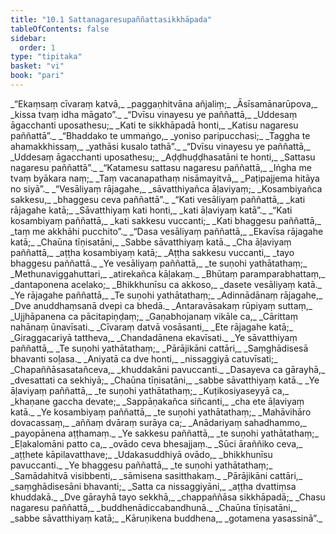 ```yaml
---
title: "10.1 Sattanagaresupaññattasikkhāpada"
tableOfContents: false
sidebar:
  order: 1
type: "tipitaka"
basket: "vi"
book: "pari"
---
```



<DynamicBreadcrumb />

<Division number="335" book="pari" bookNo="5" page="255">

<Paragraph number="1615" type="verses" book="pari">
_“Ekaṃsaṃ cīvaraṃ katvā,_  
_paggaṇhitvāna añjaliṃ;_  
_Āsīsamānarūpova,_  
_kissa tvaṃ idha māgato”._  

</Paragraph>

<Paragraph number="1616" type="verses" book="pari">
_“Dvīsu vinayesu ye paññattā,_  
_Uddesaṃ āgacchanti uposathesu;_  
_Kati te sikkhāpadā honti,_  
_Katisu nagaresu paññattā”._  

</Paragraph>

<Paragraph number="1617" type="verses" book="pari">
_“Bhaddako te ummaṅgo,_  
_yoniso paripucchasi;_  
_Taggha te ahamakkhissaṃ,_  
_yathāsi kusalo tathā”._  

</Paragraph>

<Paragraph number="1618" type="verses" book="pari">
_“Dvīsu vinayesu ye paññattā,_  
_Uddesaṃ āgacchanti uposathesu;_  
_Aḍḍhuḍḍhasatāni te honti,_  
_Sattasu nagaresu paññattā”._  

</Paragraph>

<Paragraph number="1619" type="verses" book="pari">
_“Katamesu sattasu nagaresu paññattā,_  
_Iṅgha me tvaṃ byākara naṃ;_  
_Taṃ vacanapathaṃ nisāmayitvā,_  
_Paṭipajjema hitāya no siyā”._  

</Paragraph>

<Paragraph number="1620" type="verses" book="pari">
_“Vesāliyaṃ rājagahe,_  
_sāvatthiyañca āḷaviyaṃ;_  
_Kosambiyañca sakkesu,_  
_bhaggesu ceva paññattā”._  

</Paragraph>

<Paragraph number="1621" type="verses" book="pari">
_“Kati vesāliyaṃ paññattā,_  
_kati rājagahe katā;_  
_Sāvatthiyaṃ kati honti,_  
_kati āḷaviyaṃ katā”._  

</Paragraph>

<Paragraph number="1622" type="verses" book="pari">
_“Kati kosambiyaṃ paññattā,_  
_kati sakkesu vuccanti;_  
_Kati bhaggesu paññattā,_  
_taṃ me akkhāhi pucchito”._  

</Paragraph>

<Paragraph number="1623" type="verses" book="pari">
_“Dasa vesāliyaṃ paññattā,_  
_Ekavīsa rājagahe katā;_  
_Chaūna tīṇisatāni,_  
_Sabbe sāvatthiyaṃ katā._  

</Paragraph>

<Paragraph number="1624" type="verses" book="pari">
_Cha āḷaviyaṃ paññattā,_  
_aṭṭha kosambiyaṃ katā;_  
_Aṭṭha sakkesu vuccanti,_  
_tayo bhaggesu paññattā._  

</Paragraph>

<Paragraph number="1625" type="verses" book="pari">
_Ye vesāliyaṃ paññattā,_  
_te suṇohi yathātathaṃ;_  
_Methunaviggahuttari,_  
_atirekañca kāḷakaṃ._  

</Paragraph>

<Paragraph number="1626" type="verses" book="pari">
_Bhūtaṃ paramparabhattaṃ,_  
_dantaponena acelako;_  
_Bhikkhunīsu ca akkoso,_  
_dasete vesāliyaṃ katā._  

</Paragraph>

<Paragraph number="1627" type="verses" book="pari">
_Ye rājagahe paññattā,_  
_Te suṇohi yathātathaṃ;_  
_Adinnādānaṃ rājagahe,_  
_Dve anuddhaṃsanā dvepi ca bhedā._  

</Paragraph>

<Paragraph number="1628" type="verses" book="pari">
_Antaravāsakaṃ rūpiyaṃ suttaṃ,_  
_Ujjhāpanena ca pācitapiṇḍaṃ;_  
_Gaṇabhojanaṃ vikāle ca,_  
_Cārittaṃ nahānaṃ ūnavīsati._  

</Paragraph>

<Paragraph number="1629" type="verses" book="pari">
_Cīvaraṃ datvā vosāsanti,_  
_Ete rājagahe katā;_  
_Giraggacariyā tattheva,_  
_Chandadānena ekavīsati._  

</Paragraph>

<Paragraph number="1630" type="verses" book="pari">
_Ye sāvatthiyaṃ paññattā,_  
_Te suṇohi yathātathaṃ;_  
_Pārājikāni cattāri,_  
_Saṃghādisesā bhavanti soḷasa._  

</Paragraph>

<Paragraph number="1631" type="verses" book="pari">
_Aniyatā ca dve honti,_  
_nissaggiyā catuvīsati;_  
_Chapaññāsasatañceva,_  
_khuddakāni pavuccanti._  

</Paragraph>

<Paragraph number="1632" type="verses" book="pari">
_Dasayeva ca gārayhā,_  
_dvesattati ca sekhiyā;_  
_Chaūna tīṇisatāni,_  
_sabbe sāvatthiyaṃ katā._  

</Paragraph>

<Paragraph number="1633" type="verses" book="pari">
_Ye āḷaviyaṃ paññattā,_  
_te suṇohi yathātathaṃ;_  
_Kuṭikosiyaseyyā ca,_  
_khaṇane gaccha devate;_  
_Sappāṇakañca siñcanti,_  
_cha ete āḷaviyaṃ katā._  

</Paragraph>

<Paragraph number="1634" type="verses" book="pari">
_Ye kosambiyaṃ paññattā,_  
_te suṇohi yathātathaṃ;_  
_Mahāvihāro dovacassaṃ,_  
_aññaṃ dvāraṃ surāya ca;_  
_Anādariyaṃ sahadhammo,_  
_payopānena aṭṭhamaṃ._  

</Paragraph>

<Paragraph number="1635" type="verses" book="pari">
_Ye sakkesu paññattā,_  
_te suṇohi yathātathaṃ;_  
_Eḷakalomāni patto ca,_  
_ovādo ceva bhesajjaṃ._  

</Paragraph>

<Paragraph number="1636" type="verses" book="pari">
_Sūci āraññiko ceva,_  
_aṭṭhete kāpilavatthave;_  
_Udakasuddhiyā ovādo,_  
_bhikkhunīsu pavuccanti._  

</Paragraph>

<Paragraph number="1637" type="verses" book="pari">
_Ye bhaggesu paññattā,_  
_te suṇohi yathātathaṃ;_  
_Samādahitvā visibbenti,_  
_sāmisena sasitthakaṃ._  

</Paragraph>

<Paragraph number="1638" type="verses" book="pari">
_Pārājikāni cattāri,_  
_saṃghādisesāni bhavanti;_  
_Satta ca nissaggiyāni,_  
_aṭṭha dvattiṃsa khuddakā._  

</Paragraph>

<Paragraph number="1639" type="verses" book="pari">
_Dve gārayhā tayo sekkhā,_  
_chappaññāsa sikkhāpadā;_  
_Chasu nagaresu paññattā,_  
_buddhenādiccabandhunā._  

</Paragraph>

<Paragraph number="1640" type="verses" book="pari">
_Chaūna tīṇisatāni,_  
_sabbe sāvatthiyaṃ katā;_  
_Kāruṇikena buddhena,_  
_gotamena yasassinā”._
</Paragraph>
</Division>